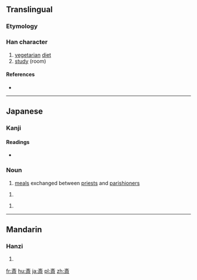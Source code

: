 {{also|齋|斋}}
==Translingual==

===Etymology===
{{rfe|lang=mul}}

===Han character===
{{Han char|rn=67|rad=文|as=07|sn=11|four=|canj=YKLML|ids=⿵齐示}}

# [[vegetarian]] [[diet]]
# [[study]] (room)

====References====
* {{Han ref|kx=0477.091|dkj=13467|dj=0835.080|hdz=32170.111|uh=658E|ud=25998}}

----

==Japanese==

===Kanji===
{{ja-kanji|grade=c|rs=文07}}

====Readings====
* {{ja-readings|on=[[さい]] (sai)|kun=[[ものいみ]] (monoimi), [[つつしむ]] (tsutsushimu), [[とき]] (toki)}}

===Noun===
{{ja-noun|とき}} 

# [[meal]]s exchanged between [[priest]]s and [[parishioner]]s

{{ja-noun|いみ}} 

# {{alternative form of|忌み|lang=ja}} 

{{ja-noun|いわい}} 

# {{alternative form of|祝い|lang=ja}}

----

==Mandarin==

===Hanzi===
{{cmn-hanzi|pin=[[zhāi]] ([[zhai1]])|wg=chai<sup>1</sup>}}

# {{defn|lang=cmn|sort=文07}}

[[fr:斎]]
[[hu:斎]]
[[ja:斎]]
[[pl:斎]]
[[zh:斎]]